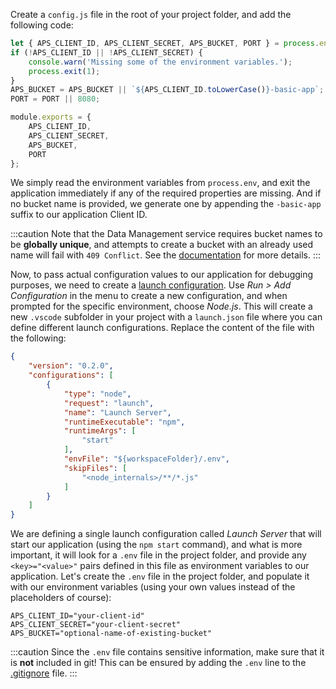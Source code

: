 Create a `config.js` file in the root of your project folder, and add the following code:

```js title="config.js"
let { APS_CLIENT_ID, APS_CLIENT_SECRET, APS_BUCKET, PORT } = process.env;
if (!APS_CLIENT_ID || !APS_CLIENT_SECRET) {
    console.warn('Missing some of the environment variables.');
    process.exit(1);
}
APS_BUCKET = APS_BUCKET || `${APS_CLIENT_ID.toLowerCase()}-basic-app`;
PORT = PORT || 8080;

module.exports = {
    APS_CLIENT_ID,
    APS_CLIENT_SECRET,
    APS_BUCKET,
    PORT
};
```

We simply read the environment variables from `process.env`, and exit the application
immediately if any of the required properties are missing. And if no bucket name is provided,
we generate one by appending the `-basic-app` suffix to our application Client ID.

:::caution
Note that the Data Management service requires bucket names to be **globally unique**,
and attempts to create a bucket with an already used name will fail with `409 Conflict`.
See the [documentation](https://forge.autodesk.com/en/docs/data/v2/reference/http/buckets-POST)
for more details.
:::

Now, to pass actual configuration values to our application for debugging purposes, we need to create
a [launch configuration](https://code.visualstudio.com/docs/editor/debugging#_launch-configurations).
Use _Run > Add Configuration_ in the menu to create a new configuration, and when prompted
for the specific environment, choose _Node.js_. This will create a new `.vscode`
subfolder in your project with a `launch.json` file where you can define different
launch configurations. Replace the content of the file with the following:

```json title=".vscode/launch.json"
{
    "version": "0.2.0",
    "configurations": [
        {
            "type": "node",
            "request": "launch",
            "name": "Launch Server",
            "runtimeExecutable": "npm",
            "runtimeArgs": [
                "start"
            ],
            "envFile": "${workspaceFolder}/.env",
            "skipFiles": [
                "<node_internals>/**/*.js"
            ]
        }
    ]
}
```

We are defining a single launch configuration called _Launch Server_ that will start
our application (using the `npm start` command), and what is more important, it will
look for a `.env` file in the project folder, and provide any `<key>="<value>"` pairs
defined in this file as environment variables to our application. Let's create
the `.env` file in the project folder, and populate it with our environment variables
(using your own values instead of the placeholders of course):

``` title=".env"
APS_CLIENT_ID="your-client-id"
APS_CLIENT_SECRET="your-client-secret"
APS_BUCKET="optional-name-of-existing-bucket"
```

:::caution
Since the `.env` file contains sensitive information, make sure that it is **not** included in git!
This can be ensured by adding the `.env` line to the [.gitignore](https://git-scm.com/docs/gitignore) file.
:::
